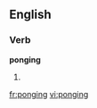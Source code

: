 ==English==

===Verb===
'''ponging'''

# {{present participle of|[[pong]]}}

[[fr:ponging]]
[[vi:ponging]]